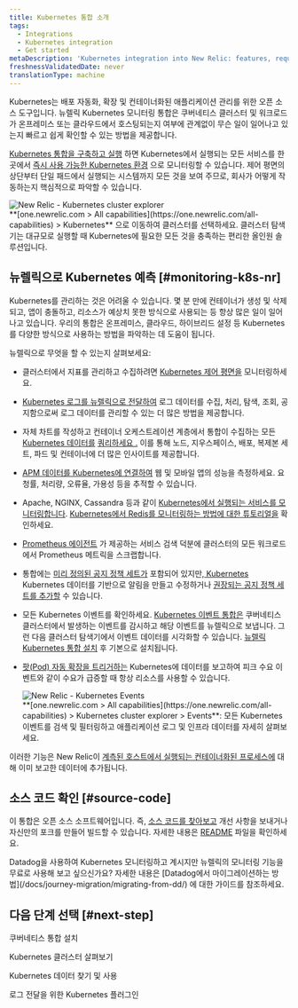 ```yaml
---
title: Kubernetes 통합 소개
tags:
  - Integrations
  - Kubernetes integration
  - Get started
metaDescription: 'Kubernetes integration into New Relic: features, requirements, and getting started.'
freshnessValidatedDate: never
translationType: machine
---
```


Kubernetes는 배포 자동화, 확장 및 컨테이너화된 애플리케이션 관리를 위한 오픈 소스 도구입니다. 뉴렐릭 Kubernetes 모니터링 통합은 쿠버네티스 클러스터 및 워크로드가 온프레미스 또는 클라우드에서 호스팅되는지 여부에 관계없이 무슨 일이 일어나고 있는지 빠르고 쉽게 확인할 수 있는 방법을 제공합니다.

[Kubernetes 통합을 구축하고 실행](/docs/kubernetes-pixie/kubernetes-integration/installation/kubernetes-integration-install-configure/) 하면 Kubernetes에서 실행되는 모든 서비스를 한곳에서 [즉시 사용 가능한 Kubernetes 환경](/docs/integrations/kubernetes-integration/cluster-explorer/kubernetes-cluster-explorer) 으로 모니터링할 수 있습니다. 제어 평면의 상단부터 단일 패드에서 실행되는 시스템까지 모든 것을 보여 주므로, 회사가 어떻게 작동하는지 핵심적으로 파악할 수 있습니다.

<img title="New Relic - Kubernetes cluster explorer" alt="New Relic - Kubernetes cluster explorer" src="/images/kubernetes_screenshot-crop_cluster-explorer.webp" />

<figcaption>
  <DNT>**[one.newrelic.com &gt; All capabilities](https://one.newrelic.com/all-capabilities) &gt; Kubernetes**</DNT> 으로 이동하여 클러스터를 선택하세요. 클러스터 탐색기는 대규모로 실행할 때 Kubernetes에 필요한 모든 것을 충족하는 편리한 올인원 솔루션입니다.
</figcaption>

## 뉴렐릭으로 Kubernetes 예측 [#monitoring-k8s-nr]

Kubernetes를 관리하는 것은 어려울 수 있습니다. 몇 분 만에 컨테이너가 생성 및 삭제되고, 앱이 충돌하고, 리소스가 예상치 못한 방식으로 사용되는 등 항상 많은 일이 일어나고 있습니다. 우리의 통합은 온프레미스, 클라우드, 하이브리드 설정 등 Kubernetes를 다양한 방식으로 사용하는 방법을 파악하는 데 도움이 됩니다.

뉴렐릭으로 무엇을 할 수 있는지 살펴보세요:

* 클러스터에서 지표를 관리하고 수집하려면 [Kubernetes 제어 평면을](/docs/kubernetes-pixie/kubernetes-integration/advanced-configuration/configure-control-plane-monitoring) 모니터링하세요.

* [Kubernetes 로그를 뉴렐릭으로 전달하여](/docs/logs/forward-logs/kubernetes-plugin-log-forwarding/) 로그 데이터를 수집, 처리, 탐색, 조회, 공지함으로써 로그 데이터를 관리할 수 있는 더 많은 방법을 제공합니다.

* 자체 차트를 작성하고 컨테이너 오케스트레이션 계층에서 통합이 수집하는 모든 [Kubernetes 데이터를](/docs/integrations/kubernetes-integration/understand-use-data/find-use-your-kubernetes-data) [쿼리하세요 .](/docs/using-new-relic/data/understand-data/query-new-relic-data) 이를 통해 노드, 지우스페이스, 배포, 복제본 세트, 파드 및 컨테이너에 더 많은 인사이트를 제공합니다.

* [APM 데이터를 Kubernetes에 연결하여](/docs/integrations/kubernetes-integration/link-your-applications/link-your-applications-kubernetes) 웹 및 모바일 앱의 성능을 측정하세요. 요청률, 처리량, 오류율, 가용성 등을 추적할 수 있습니다.

* Apache, NGINX, Cassandra 등과 같이 [Kubernetes에서 실행되는 서비스를 모니터링합니다](/docs/integrations/kubernetes-integration/link-apps-services/monitor-services-running-kubernetes). [Kubernetes에서 Redis를 모니터링하는 방법에 대한 튜토리얼을](/docs/integrations/kubernetes-integration/link-apps-services/tutorial-monitor-redis-running-kubernetes) 확인하세요.

* [Prometheus 에이전트](/docs/infrastructure/prometheus-integrations/get-started/send-prometheus-metric-data-new-relic/#Agent) 가 제공하는 서비스 검색 덕분에 클러스터의 모든 워크로드에서 Prometheus 메트릭을 스크랩합니다.

* 통합에는 [미리 정의된 공지 정책 세트가](/docs/kubernetes-pixie/kubernetes-integration/installation/predefined-alert-policy) 포함되어 있지만,[ Kubernetes ](/docs/kubernetes-pixie/kubernetes-integration/installation/create-alerts)Kubernetes 데이터를 기반으로 알림을 만들고 수정하거나 [권장되는 공지 정책 세트를 추가할](/docs/kubernetes-pixie/kubernetes-integration/installation/recommended-alert-policies) 수 있습니다.

* 모든 Kubernetes 이벤트를 확인하세요. [Kubernetes 이벤트 통합은](/docs/integrations/kubernetes-integration/kubernetes-events/install-kubernetes-events-integration) 쿠버네티스 클러스터에서 발생하는 이벤트를 감시하고 해당 이벤트를 뉴렐릭으로 보냅니다. 그런 다음 클러스터 탐색기에서 이벤트 데이터를 시각화할 수 있습니다. [뉴렐릭 Kubernetes 통합 설치](/docs/kubernetes-pixie/kubernetes-integration/installation/kubernetes-integration-install-configure/) 후 기본으로 설치됩니다.

* [팟(Pod) 자동 확장을 트리거하는](/docs/journey-demand/autoscale-your-infra) Kubernetes에 데이터를 보고하여 피크 수요 이벤트와 같이 수요가 급증할 때 항상 리소스를 사용할 수 있습니다.

  <img title="New Relic - Kubernetes Events" alt="New Relic - Kubernetes Events" src="/images/kubernetes_screenshot-full_events.gif" />

  <figcaption>
    <DNT>**[one.newrelic.com &gt; All capabilities](https://one.newrelic.com/all-capabilities) &gt; Kubernetes cluster explorer &gt; Events**</DNT>: 모든 Kubernetes 이벤트를 검색 및 필터링하고 애플리케이션 로그 및 인프라 데이터를 자세히 살펴보세요.
  </figcaption>

이러한 기능은 New Relic이 [계측된 호스트에서 실행되는 컨테이너화된 프로세스에](/docs/infrastructure/new-relic-infrastructure/data-instrumentation/docker-instrumentation-infrastructure) 대해 이미 보고한 데이터에 추가됩니다.

## 소스 코드 확인 [#source-code]

이 통합은 오픈 소스 소프트웨어입니다. 즉, [소스 코드를 찾아보고](https://github.com/newrelic/nri-kubernetes) 개선 사항을 보내거나 자신만의 포크를 만들어 빌드할 수 있습니다. 자세한 내용은 [README](https://github.com/newrelic/nri-kubernetes/blob/main/README.md) 파일을 확인하세요.

<Callout variant="tip">
  Datadog을 사용하여 Kubernetes 모니터링하고 계시지만 뉴렐릭의 모니터링 기능을 무료로 사용해 보고 싶으신가요? 자세한 내용은 [Datadog에서 마이그레이션하는 방법](/docs/journey-migration/migrating-from-dd/) 에 대한 가이드를 참조하세요.
</Callout>

## 다음 단계 선택 [#next-step]

<DocTiles>
  <DocTile path="/docs/kubernetes-pixie/kubernetes-integration/installation/kubernetes-integration-install-configure/">쿠버네티스 통합 설치</DocTile>

  <DocTile path="/docs/kubernetes-pixie/kubernetes-integration/understand-use-data/kubernetes-cluster-explorer/">Kubernetes 클러스터 살펴보기</DocTile>

  <DocTile path="/docs/kubernetes-pixie/kubernetes-integration/understand-use-data/find-use-your-kubernetes-data/">Kubernetes 데이터 찾기 및 사용</DocTile>

  <DocTile path="/docs/logs/forward-logs/kubernetes-plugin-log-forwarding/">로그 전달을 위한 Kubernetes 플러그인</DocTile>
</DocTiles>